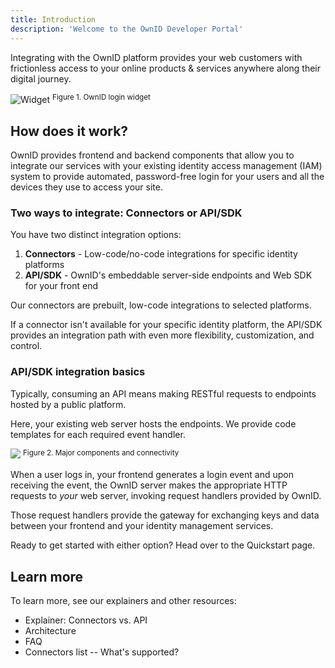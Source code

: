 ```yaml
---
title: Introduction
description: 'Welcome to the OwnID Developer Portal'
---
```

Integrating with the OwnID platform provides your web customers with frictionless access to your online products & services anywhere along their digital journey. 

<img
  src="/images/oi_widget.png"
  alt="Widget"
/>
<sup>Figure 1. OwnID login widget</sup>

## How does it work?

OwnID provides frontend and backend components that allow you to integrate our services with your existing identity access management (<Tooltip tip="Identity and Access Management. Synonymous with Id management systems, IdM.">IAM</Tooltip>) system to provide automated, password-free login for your users and all the devices they use to access your site.

### Two ways to integrate: Connectors or API/SDK

You have two distinct integration options:
1.  **Connectors** - Low-code/no-code integrations for specific <Tooltip tip="Identity and Access Management Synonymous with Id management systems, IdM.">identity platforms</Tooltip> 
2.  **API/SDK** - OwnID's embeddable server-side endpoints and Web SDK for your front end  

Our connectors are prebuilt, low-code integrations to selected platforms. 

If a connector isn't available for your specific identity platform, the API/SDK provides an integration path with even more flexibility, customization, and control.

### API/SDK integration basics

Typically, consuming an API means making RESTful requests to endpoints hosted by a public platform.

Here, your existing web server hosts the endpoints. We provide code templates for each required event handler.

<img
  src="/images/oi_simplearch.png"
/>
<sup>Figure 2. Major components and connectivity</sup>

When a user logs in, your frontend generates a login event and upon receiving the event, the OwnID server makes the appropriate HTTP requests to _your_ web server, invoking request handlers provided by OwnID. 

Those request handlers provide the gateway for exchanging keys and data between your frontend and your identity management services. 


Ready to get started with either option? Head over to the Quickstart page.

## Learn more

To learn more, see our explainers and other resources:
- Explainer: Connectors vs. API
- Architecture
- FAQ
- Connectors list -- What's supported?


 


